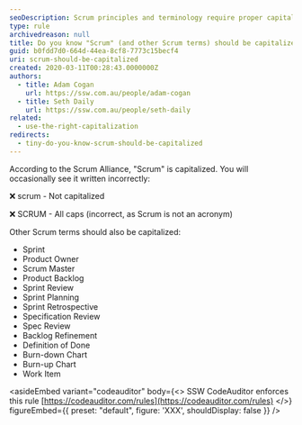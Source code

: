 ```yaml
---
seoDescription: Scrum principles and terminology require proper capitalization, including Scrum, Sprint, Product Owner, Scrum Master, and more.
type: rule
archivedreason: null
title: Do you know "Scrum" (and other Scrum terms) should be capitalized?
guid: b0fdd7d0-664d-44ea-8cf8-7773c15becf4
uri: scrum-should-be-capitalized
created: 2020-03-11T00:28:43.0000000Z
authors:
  - title: Adam Cogan
    url: https://ssw.com.au/people/adam-cogan
  - title: Seth Daily
    url: https://ssw.com.au/people/seth-daily
related:
  - use-the-right-capitalization
redirects:
  - tiny-do-you-know-scrum-should-be-capitalized
---
```


According to the Scrum Alliance, "Scrum" is capitalized.
You will occasionally see it written incorrectly:

❌ scrum - Not capitalized

❌ SCRUM - All caps (incorrect, as Scrum is not an acronym)

Other Scrum terms should also be capitalized:

* Sprint
* Product Owner
* Scrum Master
* Product Backlog
* Sprint Review
* Sprint Planning
* Sprint Retrospective
* Specification Review
* Spec Review
* Backlog Refinement
* Definition of Done
* Burn-down Chart
* Burn-up Chart
* Work Item

<asideEmbed
  variant="codeauditor"
  body={<>
    SSW CodeAuditor enforces this rule [https://codeauditor.com/rules](https://codeauditor.com/rules)
  </>}
  figureEmbed={{
    preset: "default",
    figure: 'XXX',
    shouldDisplay: false
  }}
/>
